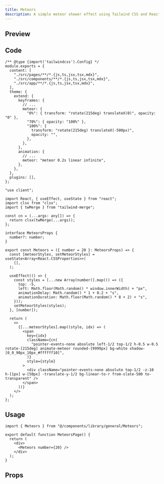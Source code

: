 ```yaml
---
title: Meteors
description: A simple meteor shower effect using Tailwind CSS and React.
---
```



## Preview

<PreviewContainer>
  <div className="translate-y-[-10rem] w-full h-full flex items-start justify-start translate-x-[-20rem]">
    <Meteors />
  </div>
</PreviewContainer>

## Code

```tsx title="tailwind.config.js"
/** @type {import('tailwindcss').Config} */
module.exports = {
  content: [
    "./src/pages/**/*.{js,ts,jsx,tsx,mdx}",
    "./src/components/**/*.{js,ts,jsx,tsx,mdx}",
    "./src/app/**/*.{js,ts,jsx,tsx,mdx}",
  ],
  theme: {
    extend: {
      keyframes: {
        // ...
        meteor: {
          "0%": { transform: "rotate(215deg) translateX(0)", opacity: "0" },
          "70%": { opacity: "100%" },
          "100%": {
            transform: "rotate(215deg) translateX(-500px)",
            opacity: "",
          },
        },
      },
      animation: {
        // ...
        meteor: "meteor 0.2s linear infinite",
      },
    },
  },
  plugins: [],
};
```

```tsx title="Meteors.tsx"
"use client";

import React, { useEffect, useState } from "react";
import clsx from "clsx";
import { twMerge } from "tailwind-merge";

const cn = (...args: any[]) => {
  return clsx(twMerge(...args));
};

interface MeteorsProps {
  number?: number;
}

export const Meteors = ({ number = 20 }: MeteorsProps) => {
  const [meteorStyles, setMeteorStyles] = useState<Array<React.CSSProperties>>(
    [],
  );

  useEffect(() => {
    const styles = [...new Array(number)].map(() => ({
      top: -5,
      left: Math.floor(Math.random() * window.innerWidth) + "px",
      animationDelay: Math.random() * 1 + 0.2 + "s",
      animationDuration: Math.floor(Math.random() * 8 + 2) + "s",
    }));
    setMeteorStyles(styles);
  }, [number]);

  return (
    <>
      {[...meteorStyles].map((style, idx) => (
        <span
          key={idx}
          className={cn(
            "pointer-events-none absolute left-1/2 top-1/2 h-0.5 w-0.5 rotate-[215deg] animate-meteor rounded-[9999px] bg-white shadow-[0_0_90px_10px_#ffffff10]",
          )}
          style={style}
        >
          <div className="pointer-events-none absolute top-1/2 -z-10 h-[1px] w-[50px] -translate-y-1/2 bg-linear-to-r from-slate-500 to-transparent" />
        </span>
      ))}
    </>
  );
};
```

## Usage

```tsx title="index.tsx"
import { Meteors } from "@/components/library/general/Meteors";

export default function MeteorsPage() {
  return (
    <div>
      <Meteors number={20} />
    </div>
  );
}
```

## Props

<AutoTypeTable
  path="./components/library/animation/Meteors.tsx"
  name="MeteorsProps"
/>
